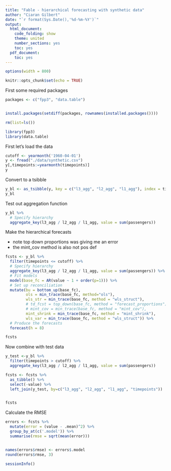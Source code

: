 ```yaml
---
title: "Fable - hierarchical forecasting with synthetic data"
author: "Ciaran Gilbert"
date: "`r format(Sys.Date(),'%d-%m-%Y')`"
output:
  html_document:
    code_folding: show
    theme: united
    number_sections: yes
    toc: yes
  pdf_document:
    toc: yes
---
```


<style>
.main-container {
    max-width: 1200px !important;
}
pre {
  overflow-x: auto;
}
pre code {
  word-wrap: normal;
  white-space: pre;
}
</style>

```r
options(width = 800)
```

```r
knitr::opts_chunk$set(echo = TRUE)
```

First some required packages


```r

packages <- c("fpp3", "data.table")


install.packages(setdiff(packages, rownames(installed.packages())))

rm(list=ls())

library(fpp3)
library(data.table)

```
First let's load the data

```r

cutoff <- yearmonth('1960-04-01')
y <- fread("./data/synthetic.csv")
y[,timepoints:=yearmonth(timepoints)]
y


```


Convert to a tsibble

```r

y_bl <- as_tsibble(y, key = c("l3_agg", "l2_agg", "l1_agg"), index = timepoints)
y_bl

```

Test out aggregation function

```r

y_bl %>%
  # Specify hierarchy
  aggregate_key(l3_agg / l2_agg / l1_agg, value = sum(passengers))


```


Make the hierarchical forecasts

* note top down proportions was giving me an error
* the mint_cov method is also not pos def

```r



fcsts <- y_bl %>%
  filter(timepoints <= cutoff) %>%
  # Specify hierarchy
  aggregate_key(l3_agg / l2_agg / l1_agg, value = sum(passengers)) %>%
  # Fit models
  model(base_fc = AR(value ~ 1 + order(p=1))) %>%
  # Set up reconciliation
  mutate(bu = bottom_up(base_fc),
         ols = min_trace(base_fc, method="ols"),
         wls_str = min_trace(base_fc, method = "wls_struct"),
         # td_fcst = top_down(base_fc, method = "forecast_proportions"),
         # mint_cov = min_trace(base_fc, method = "mint_cov"),
         mint_shrink = min_trace(base_fc, method = "mint_shrink"),
         wls_var = min_trace(base_fc, method = "wls_struct")) %>%
  # Produce the forecasts
  forecast(h = 8)

fcsts

```

Now combine with test data 

```r

y_test <-y_bl %>%
  filter(timepoints > cutoff) %>%
  aggregate_key(l3_agg / l2_agg / l1_agg, value = sum(passengers))

fcsts <- fcsts %>%
  as_tibble() %>%
  select(-value) %>%
  left_join(y_test, by=c("l3_agg", "l2_agg", "l1_agg", "timepoints"))


fcsts
```

Calculate the RMSE

```r

errors <- fcsts %>%
  mutate(error = (value - .mean)^2) %>%
  group_by_at(c('.model')) %>%
  summarise(rmse = sqrt(mean(error)))


names(errors$rmse) <- errors$.model
round(errors$rmse, 3)

```



```r

sessionInfo()


```






